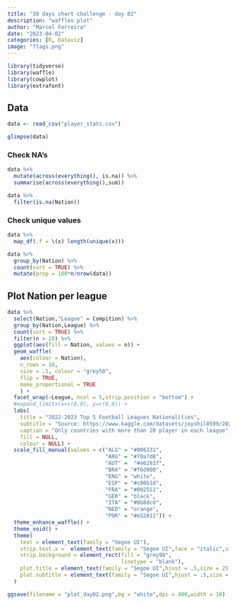 ```yaml
---
title: "30 days chart challenge - day 02"
description: "waffles plot"
author: "Marcel Ferreira"
date: "2023-04-02"
categories: [R, Dataviz]
image: "flags.png"
---
```


```r
library(tidyverse)
library(waffle)
library(cowplot)
library(extrafont)
```

## Data

```r
data <- read_csv("player_stats.csv")
```

```r
glimpse(data)
```

### Check NA's

```r
data %>%
  mutate(across(everything(), is.na)) %>% 
  summarise(across(everything(),sum))
```

```r
data %>%
  filter(is.na(Nation))
```

### Check unique values

```r
data %>%
  map_df(.f = \(x) length(unique(x)))
```

```r
data %>%
  group_by(Nation) %>%
  count(sort = TRUE) %>%
  mutate(prop = 100*n/nrow(data))
```

## Plot Nation per league

```r
data %>%
  select(Nation,"League" = Compition) %>%
  group_by(Nation,League) %>%
  count(sort = TRUE) %>%
  filter(n > 20) %>%
  ggplot(aes(fill = Nation, values = n)) +
  geom_waffle(
    aes(colour = Nation),
    n_rows = 10, 
    size = .5, colour = "grey50", 
    flip = TRUE,
    make_proportional = TRUE
    ) +
  facet_wrap(~League, ncol = 5,strip.position = "bottom") +
  #expand_limits(x=c(0,0), y=c(0,0)) +
  labs(
    title = "2022-2023 Top 5 Football Leagues Nationalities",
    subtitle = "Source: https://www.kaggle.com/datasets/joyshil0599/2022-2023-top-5-football-leagues-player-stats",
    caption = "Only countries with more than 20 player in each league", 
    fill = NULL,
    colour = NULL) +
  scale_fill_manual(values = c("ALG" = "#006331",
                               "ARG" = "#70a7d8",
                               "AUT" =  "#e62837",
                               "BRA" = "#f6d900",
                               "ENG" = "white",
                               "ESP" = "#c00b1d",
                               "FRA" = "#002551",
                               "GER" = "black",
                               "ITA" = "#0b8dcd",
                               "NED" = "orange",
                               "POR" = "#e52011")) + 
  theme_enhance_waffle() +
  theme_void() +
  theme(
    text = element_text(family = "Segoe UI"),
    strip.text.x =  element_text(family = "Segoe UI",face = "italic",size = 10),
    strip.background = element_rect(fill = "grey99",
                                    linetype = "blank"),
    plot.title = element_text(family = "Segoe UI",hjust = .5,size = 25),
    plot.subtitle = element_text(family = "Segoe UI",hjust = .5,size = 6)
  )
```

```r
ggsave(filename = "plot_day02.png",bg = "white",dpi = 400,width = 10)
```
